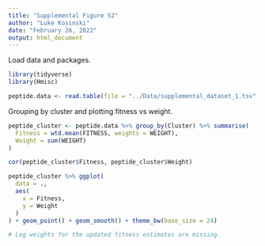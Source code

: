 ```yaml
---
title: "Supplemental Figure S2"
author: "Luke Kosinski"
date: "February 26, 2022"
output: html_document
---
```


Load data and packages.

```r
library(tidyverse)
library(Hmisc)

peptide.data <- read.table(file = "../Data/supplemental_dataset_1.tsv", header = T, stringsAsFactors = F)
```

Grouping by cluster and plotting fitness vs weight.

```r
peptide_cluster <- peptide.data %>% group_by(Cluster) %>% summarise(
  Fitness = wtd.mean(FITNESS, weights = WEIGHT),
  Weight = sum(WEIGHT)
)

cor(peptide_cluster$Fitness, peptide_cluster$Weight)

peptide_cluster %>% ggplot(
  data = .,
  aes(
    x = Fitness,
    y = Weight
  )
) + geom_point() + geom_smooth() + theme_bw(base_size = 24)

# Log weights for the updated fitness estimates are missing.
```

